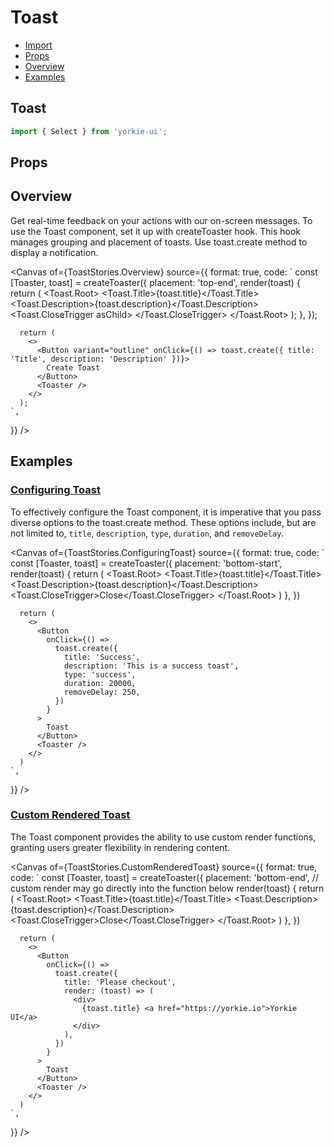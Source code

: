 # Toast


<Meta of={ToastStories} />

- [Import](#import)
- [Props](#props)
- [Overview](#overview)
- [Examples](#examples)

## Toast

```jsx
import { Select } from 'yorkie-ui';
```

## Props

<Controls />

## Overview

Get real-time feedback on your actions with our on-screen messages.
To use the Toast component, set it up with createToaster hook. This hook manages grouping and placement of toasts. Use toast.create method to display a notification.

<Canvas
  of={ToastStories.Overview}
  source={{
    format: true,
    code: `
      const [Toaster, toast] = createToaster({
        placement: 'top-end',
        render(toast) {
          return (
            <Toast.Root>
              <Toast.Title>{toast.title}</Toast.Title>
              <Toast.Description>{toast.description}</Toast.Description>
              <Toast.CloseTrigger asChild>
                <CloseIcon />
              </Toast.CloseTrigger>
            </Toast.Root>
          );
        },
      });

      return (
        <>
          <Button variant="outline" onClick={() => toast.create({ title: 'Title', description: 'Description' })}>
            Create Toast
          </Button>
          <Toaster />
        </>
      );
    `,

}}
/>

## Examples

### [Configuring Toast](#configuring-toast)

To effectively configure the Toast component, it is imperative that you pass diverse options to the toast.create method. These options include, but are not limited to, `title`, `description`, `type`, `duration`, and `removeDelay`.

<Canvas
  of={ToastStories.ConfiguringToast}
  source={{
    format: true,
    code: `
      const [Toaster, toast] = createToaster({
        placement: 'bottom-start',
        render(toast) {
          return (
            <Toast.Root>
              <Toast.Title>{toast.title}</Toast.Title>
              <Toast.Description>{toast.description}</Toast.Description>
              <Toast.CloseTrigger>Close</Toast.CloseTrigger>
            </Toast.Root>
          )
        },
      })

      return (
        <>
          <Button
            onClick={() =>
              toast.create({
                title: 'Success',
                description: 'This is a success toast',
                type: 'success',
                duration: 20000,
                removeDelay: 250,
              })
            }
          >
            Toast
          </Button>
          <Toaster />
        </>
      )
    `,

}}
/>

### [Custom Rendered Toast](#custom-rendered-toast)

The Toast component provides the ability to use custom render functions, granting users greater flexibility in rendering content.

<Canvas
  of={ToastStories.CustomRenderedToast}
  source={{
    format: true,
    code: `
      const [Toaster, toast] = createToaster({
        placement: 'bottom-end',
        // custom render may go directly into the function below
        render(toast) {
          return (
            <Toast.Root>
              <Toast.Title>{toast.title}</Toast.Title>
              <Toast.Description>{toast.description}</Toast.Description>
              <Toast.CloseTrigger>Close</Toast.CloseTrigger>
            </Toast.Root>
          )
        },
      })

      return (
        <>
          <Button
            onClick={() =>
              toast.create({
                title: 'Please checkout',
                render: (toast) => (
                  <div>
                    {toast.title} <a href="https://yorkie.io">Yorkie UI</a>
                  </div>
                ),
              })
            }
          >
            Toast
          </Button>
          <Toaster />
        </>
      )
    `,

}}
/>
